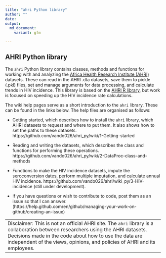 ```yaml
---
title: "ahri Python library"
author: ""
date: 
output: 
  md_document:
    variant: gfm

---
```


## AHRI Python library

The `ahri` Python library contains classes, methods and functions for working with
and analyzing the [Africa Health Research Institute (AHRI)](
https://www.ahri.org/research/#research-department )  datasets. These can read in the
AHRI .dta datasets, save them  to pickle (.pkl) files, set and manage arguments for
data processing, and calculate trends in HIV incidence. This library is based on the [AHRI R library](https://github.com/vando026/ahri), but work is focused on speeding up the HIV incidence rate calculations. 

The wiki help pages serve as a short introduction to the `ahri` library. These can be
found in the links below. The help files are organised as follows:

- Getting started, which describes how to install the `ahri` library, which AHRI datasets
  to request and where to put them.  It also shows how to set the paths to these datasets.
  https://github.com/vando026/ahri_py/wiki/1-Getting-started

- Reading and writing the datasets, which describes the class and functions for performing these
  operations.  https://github.com/vando026/ahri_py/wiki/2-DataProc-class-and-methods

- Functions to make the HIV incidence datasets, impute the
  seroconversion dates, perform multiple imputation, and calculate annual HIV incidence.
  https://github.com/vando026/ahri/wiki_py/3-HIV-incidence (still under development).

- If you have questions or wish to contribute to code, post them as an issue so that I can answer. (https://help.github.com/en/github/managing-your-work-on-github/creating-an-issue)


+---------------------------------------------------------------------------------------+
|Disclaimer: This is not an official AHRI site. The `ahri` library is a collaboration   |
|between researchers using the AHRI datasets.  Decisions made in the code about how to  |
|use the data are independent of the views, opinions, and policies of                   |
|AHRI and its employees.                                                                |
+---------------------------------------------------------------------------------------+
